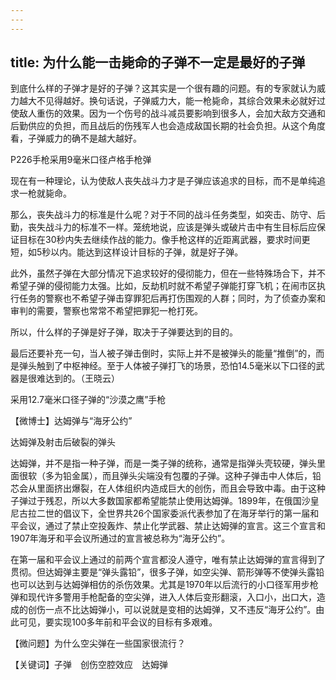```yaml
---
---
---
```

title: 为什么能一击毙命的子弹不一定是最好的子弹
---




到底什么样的子弹才是好的子弹？这其实是一个很有趣的问题。有的专家就认为威力越大不见得越好。换句话说，子弹威力大，能一枪毙命，其综合效果未必就好过使敌人重伤的效果。因为一个伤号的战斗减员要影响到很多人，会加大敌方交通和后勤供应的负担，而且战后的伤残军人也会造成敌国长期的社会负担。从这个角度看，子弹威力的确不是越大越好。

P226手枪采用9毫米口径卢格手枪弹



现在有一种理论，认为使敌人丧失战斗力才是子弹应该追求的目标，而不是单纯追求一枪就毙命。

那么，丧失战斗力的标准是什么呢？对于不同的战斗任务类型，如突击、防守、后勤，丧失战斗力的标准不一样。笼统地说，应该是弹头或破片击中有生目标后应保证目标在30秒内失去继续作战的能力。像手枪这样的近距离武器，要求时间更短，如5秒以内。能达到这样设计目标的子弹，就是好子弹。

此外，虽然子弹在大部分情况下追求较好的侵彻能力，但在一些特殊场合下，并不希望子弹的侵彻能力太强。比如，反劫机时就不希望子弹能打穿飞机；在闹市区执行任务的警察也不希望子弹击穿罪犯后再打伤围观的人群；同时，为了侦查办案和审判的需要，警察也常常不希望把罪犯一枪打死。

所以，什么样的子弹是好子弹，取决于子弹要达到的目的。

最后还要补充一句，当人被子弹击倒时，实际上并不是被弹头的能量“推倒”的，而是弹头触到了中枢神经。至于人体被子弹打飞的场景，恐怕14.5毫米以下口径的武器是很难达到的。（王晓云）

采用12.7毫米口径子弹的“沙漠之鹰”手枪





【微博士】达姆弹与“海牙公约”

达姆弹及射击后破裂的弹头



达姆弹，并不是指一种子弹，而是一类子弹的统称，通常是指弹头壳较硬，弹头里面很软（多为铅金属），而且弹头尖端没有包覆的子弹。这种子弹击中人体后，铅芯会从里面挤出爆裂，在人体组织内造成巨大的创伤，而且会导致中毒。由于这种子弹过于残忍，所以大多数国家都希望能禁止使用达姆弹。1899年，在俄国沙皇尼古拉二世的倡议下，全世界共26个国家委派代表参加了在海牙举行的第一届和平会议，通过了禁止空投轰炸、禁止化学武器、禁止达姆弹的宣言。这三个宣言和1907年海牙和平会议所通过的宣言被总称为“海牙公约”。

在第一届和平会议上通过的前两个宣言都没人遵守，唯有禁止达姆弹的宣言得到了贯彻。但达姆弹主要是“弹头露铅”，很多子弹，如空尖弹、箭形弹等不使弹头露铅也可以达到与达姆弹相仿的杀伤效果。尤其是1970年以后流行的小口径军用步枪弹和现代许多警用手枪配备的空尖弹，进入人体后变形翻滚，入口小，出口大，造成的创伤一点不比达姆弹小，可以说就是变相的达姆弹，又不违反“海牙公约”。由此可见，要实现100多年前和平会议的目标有多艰难。

【微问题】为什么空尖弹在一些国家很流行？

【关键词】子弹　创伤空腔效应　达姆弹